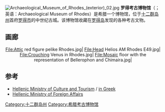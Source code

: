 [[File:Archaeological_Museum_of_Rhodes_(exterior)_02.jpg|thumb]]
'''罗得考古博物馆'''（{{lang-el|Αρχαιολογικό Μουσείο Ρόδου}}；英语：Archaeological Museum of Rhodes）是希腊一个博物馆，位于[[十二群岛州|十二群岛州]]首府[[罗得市|罗得市]]的中世纪古城。该博物馆收藏在[[罗得岛|罗得岛]]发现的各种考古文物。

==画廊==
<center>
<gallery>
File:Attic red figure pelike Rhodes.jpg|
File:Head Helios AM Rhodes E49.jpg|
File:Crouching Venus in Rhodes.jpg|
File:Mosaic floor with the representation of Bellerophon and Chimaira.jpg|
</gallery>
</center>

==参考==
*[https://web.archive.org/web/20110706174244/http://odysseus.culture.gr/h/1/eh1560.jsp?obj_id=3312 Hellenic Ministry of Culture and Tourism] / [https://web.archive.org/web/20100201010956/http://odysseus.culture.gr/h/1/gh151.jsp?obj_id=3312 in Greek]
*[https://web.archive.org/web/20100216174705/http://old.mfa.gr/english/greece/through_time/archaeology/museums/archaeological_rhodes.html Hellenic Ministry of Foreign Affairs]
{{罗得岛地标}}
{{coord|36.4448|28.2271|type:landmark_region:GR|display=title}}

[[Category:十二群岛州|Category:十二群岛州]]
[[Category:希腊考古博物馆|Category:希腊考古博物馆]]